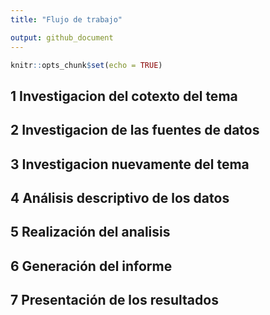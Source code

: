 ```yaml
---
title: "Flujo de trabajo"

output: github_document
---
```


```r
knitr::opts_chunk$set(echo = TRUE)
```

## 1 Investigacion del cotexto del tema

## 2 Investigacion de las fuentes de datos

## 3 Investigacion nuevamente del tema

## 4 Análisis descriptivo de los datos 

## 5 Realización del analisis 

## 6 Generación del informe 

## 7 Presentación de los resultados







